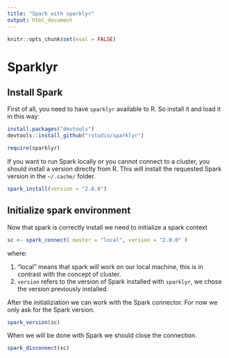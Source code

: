 ```yaml
---
title: "Spark with sparklyr"
output: html_document
---
```


```r
knitr::opts_chunk$set(eval = FALSE)
```

# Sparklyr

## Install Spark

First of all, you need to have `sparklyr` available to R. So install it and load it in this way:

```R
install.packages("devtools")
devtools::install_github("rstudio/sparklyr")
```

```R
require(sparklyr)
```


If you want to run Spark locally or you cannot connect to a cluster, you should install a version directly from R. This will install the requested Spark version in the `~/.cache/` folder.

```R
spark_install(version = "2.0.0")
```

## Initialize spark environment

Now that spark is correctly install we need to initialize a spark context

```R
sc <- spark_connect( master = "local", version = "2.0.0" )
```

where:

1. "local" means that spark will work on our local machine, this is in contrast with the concept of cluster.
2. `version` refers to the version of Spark installed with `sparklyr`, we chose the version previously installed.

<!-- new -->

After the initializiation we can work with the Spark connector. For now we only ask for the Spark version.

```r
spark_version(sc)
```

When we will be done with Spark we should close the connection.

```r
spark_disconnect(sc)
```






